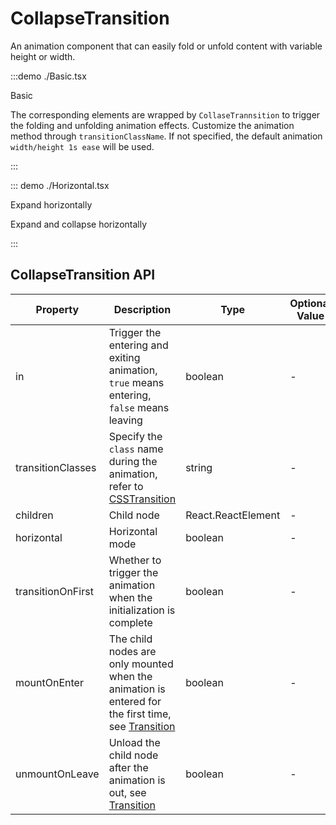 # CollapseTransition

An animation component that can easily fold or unfold content with variable height or width.

:::demo ./Basic.tsx

Basic

The corresponding elements are wrapped by `CollaseTrannsition` to trigger the folding and unfolding animation effects. Customize the animation method through `transitionClassName`. If not specified, the default animation `width/height 1s ease` will be used.

:::

::: demo ./Horizontal.tsx

Expand horizontally

Expand and collapse horizontally

:::

## CollapseTransition API

| Property | Description | Type | Optional Value | Default | Require |
| --- | --- | --- | --- | --- | --- |
| in | Trigger the entering and exiting animation, `true` means entering, `false` means leaving | boolean | - | — | true |
| transitionClasses | Specify the `class` name during the animation, refer to [CSSTransition](/CSSTransition) | string | - | - | false |
| children | Child node | React.ReactElement | - | — | true |
| horizontal | Horizontal mode | boolean | - | — | - |
| transitionOnFirst | Whether to trigger the animation when the initialization is complete | boolean | - | false | false |
| mountOnEnter | The child nodes are only mounted when the animation is entered for the first time, see [Transition](/Transition) | boolean | - | false | false |
| unmountOnLeave | Unload the child node after the animation is out, see [Transition](/Transition) | boolean | - | false | false |
